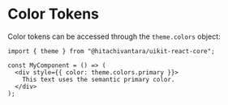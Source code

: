 
# Color Tokens

Color tokens can be accessed through the `theme.colors` object:

```tsx
import { theme } from "@hitachivantara/uikit-react-core";

const MyComponent = () => (
  <div style={{ color: theme.colors.primary }}>
    This text uses the semantic primary color.
  </div>
);
```

##

<ColorTokens />
